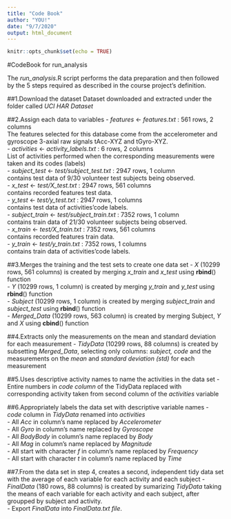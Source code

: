 ---
title: "Code Book"
author: "YOU!"
date: "9/7/2020"
output: html_document
---

```{r setup, include=FALSE}
knitr::opts_chunk$set(echo = TRUE)
```

#CodeBook for run_analysis

The *run_analysis*.R script performs the data preparation and then followed by the 5 steps required as described in the course project’s definition.

##1.Download the dataset
Dataset downloaded and extracted under the folder called *UCI HAR Dataset*

##2.Assign each data to variables
- *features* <- *features.txt* : 561 rows, 2 columns  
The features selected for this database come from the accelerometer and gyroscope 3-axial raw signals tAcc-XYZ and tGyro-XYZ.  
- *activities* <- *activity_labels.txt* : 6 rows, 2 columns    
List of activities performed when the corresponding measurements were taken and its codes (labels)  
- *subject_test* <- *test/subject_test.txt* : 2947 rows, 1 column  
contains test data of 9/30 volunteer test subjects being observed.  
- *x_test* <- *test/X_test.txt* : 2947 rows, 561 columns  
contains recorded features test data.  
- *y_test* <- *test/y_test.txt* : 2947 rows, 1 columns  
contains test data of activities’code labels.  
- *subject_train* <- *test/subject_train.txt* : 7352 rows, 1 column  
contains train data of 21/30 volunteer subjects being observed.  
- *x_train* <- *test/X_train.txt* : 7352 rows, 561 columns  
contains recorded features train data.  
- *y_train* <- *test/y_train.txt* : 7352 rows, 1 columns  
contains train data of activities’code labels.  

##3.Merges the training and the test sets to create one data set
- *X* (10299 rows, 561 columns) is created by merging *x_train* and *x_test* using **rbind**() function  
- *Y* (10299 rows, 1 column) is created by merging *y_train* and *y_test* using **rbind**() function  
- *Subject* (10299 rows, 1 column) is created by merging *subject_train* and *subject_test* using **rbind**() function  
- *Merged_Data* (10299 rows, 563 column) is created by merging Subject, *Y* and *X* using **cbind**() function

##4.Extracts only the measurements on the mean and standard deviation for each measurement
- *TidyData* (10299 rows, 88 columns) is created by subsetting *Merged_Data*, selecting only columns: *subject, code* and the measurements on the *mean* and *standard deviation (std)* for each measurement  

##5.Uses descriptive activity names to name the activities in the data set
- Entire numbers in *code column* of the TidyData replaced with corresponding activity taken from second column of the *activities* variable  

##6.Appropriately labels the data set with descriptive variable names
- *code* column in *TidyData* renamed into *activities*  
- All *Acc* in column’s name replaced by *Accelerometer*  
- All *Gyro* in column’s name replaced by *Gyroscope*  
- All *BodyBody* in column’s name replaced by *Body*    
- All *Mag* in column’s name replaced by *Magnitude*  
- All start with character *f* in column’s name replaced by *Frequency*    
- All start with character *t* in column’s name replaced by *Time*  

##7.From the data set in step 4, creates a second, independent tidy data set with the average of each variable for each activity and each subject
- *FinalData* (180 rows, 88 columns) is created by sumarizing *TidyData* taking the means of each variable for each activity and each subject, after groupped by subject and activity.  
- Export *FinalData* into *FinalData.txt file*.  